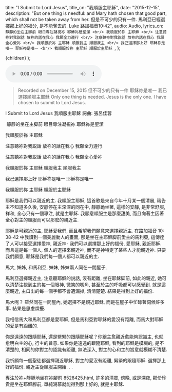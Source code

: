 
  title: "I Submit to Lord Jesus",
  title_cn: "我順服主耶穌",
  date: "2015-12-15",
  description:
    "But one thing is needful:  and Mary hath chosen that good part, which shall not be taken away from her. 但是不可少的只有一件. 馬利亞已經選擇那上好的福分, 是不能奪去的. Luke 路加福音10:42",
  audio: Audio,
  lyrics_cn: `
 ​ 靜靜的坐在主脚前
眼目專注凝視祢
耶穌祢是聖潔
<br/>
我順服於祢 主耶穌
<br/>
注意聽祢對我説話
放祢的話在我心
我願全力遵行
<br/>
注意聽祢對我説話
放祢的話在我心
我願全心愛祢
<br/>
我順服於祢 主耶穌
順服我主 順服我主
<br/>
我己選擇那上好
耶穌祢是唯一
耶穌祢是唯一
<br/>
我順服於祢 主耶穌
順服於主耶穌 
  `,
};

  <MDXWrapper meta={meta}>{children}</MDXWrapper>
);

<audio controls src={Audio}></audio>

> Recorded on December 15, 2015
> 但不可少的只有一件
> 耶穌祢是唯一
> 我已選擇順服主耶穌
> Only one thing is needed.
> Jesus is the only one.
> I have chosen to submit to Lord Jesus.

I Submit to Lord Jesus
我順服主耶穌
詞曲: 張呂佳蓉

​ 靜靜的坐在主脚前
眼目專注凝視祢
耶穌祢是聖潔

我順服於祢 主耶穌

注意聽祢對我説話
放祢的話在我心
我願全力遵行

注意聽祢對我説話
放祢的話在我心
我願全心愛祢

我順服於祢 主耶穌
順服我主 順服我主

我己選擇那上好
耶穌祢是唯一
耶穌祢是唯一

我順服於祢 主耶穌
順服於主耶穌

耶穌是我們可以親近的主.
我順服主耶穌, 這首歌是來自今年十月某一個清晨, 禱告主不知道多久後, 安靜停在主深深的同在中, 靜靜跪坐著, 這樣的安靜, 是非常舒服, 祥和, 全心只有一個專注, 就是主耶穌. 我願意順服主是那麼甜美, 而且向著主因著全心對主的順服而可以那麼的親近主.

耶穌是可親近的主, 耶穌愛我們, 而且希望我們願意來選擇親近主.
在路加福音 10: 38-42 中我讀到一個美麗動人的畫面, 那是坐在主耶穌脚前愛主的馬利亞, 這傳逹了人可以接受選擇愛神, 親近神- 我們可以選擇那上好的福份, 愛耶穌, 親近耶穌. 而且這是每一個人, 個人的選擇來親近神, 而不是神特定了某些人才能親近神. 只要我們願意, 耶穌是我們每一個人都可以親近的主.

馬大, 姊姊, 和馬利亞, 妹妹, 姊妺兩人同在一間屋子,

馬利亞選擇親近主, 注意聽耶穌的説話, 沒有距離, 坐在耶穌脚前, 如此的親近, 她可以清楚注視到主的每一個眼神, 微笑的嘴角, 甚至於主的呼吸都可以感覺到. 就是這麼親近, 主口出的每一個字都不會遺漏掉, 清清楚楚. 結果是得到上好的福份.

馬大呢？ 雖然同在一間屋內, 她選擇不是親近耶穌, 而是在屋子中忙碌著伺候許多事. 結果是思慮煩擾.

我相信馬大和馬利亞都是愛耶穌, 但是馬利亞對耶穌的愛沒有距離, 而馬大對耶穌的愛是有距離的.

你是遠遠的跟隨耶穌, 還是緊緊的跟隨耶穌呢？你跟主愈親近愈能夠認識主, 也就愈明白主的心, 行主的旨意. 如果你是遠遠的跟隨耶穌, 看到的耶穌是模糊的, 是不清楚的, 相同的你對主的認識有距離, 無法深入, 對主的心和主的旨意就模糊不清楚.

我祈願每一個聖徒都選擇親近耶穌, 對主的愛沒有距離, 緊緊的跟隨耶穌. 選擇那上好的福份.
親近主從順服主開始. . .

專注於祢+靜靜地坐在祢腳前 8528425.html, 許多的清晨, 傍晚, 或是深夜, 那份珍貴是坐在耶穌腳前, 單純渴慕就能得到那上好的, 就是主耶穌.
